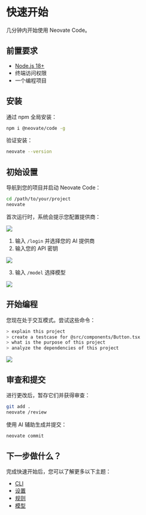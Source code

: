 # 快速开始

几分钟内开始使用 Neovate Code。

## 前置要求

- [Node.js 18+](https://nodejs.org/en/download/)
- 终端访问权限
- 一个编程项目

## 安装

通过 npm 全局安装：

```bash
npm i @neovate/code -g
```

验证安装：

```bash
neovate --version
```

## 初始设置

导航到您的项目并启动 Neovate Code：

```bash
cd /path/to/your/project
neovate
```

首次运行时，系统会提示您配置提供商：

![](https://mdn.alipayobjects.com/huamei_h9478t/afts/img/utPsQZCitP8AAAAASDAAAAgADhqBAQFr/original)

1. 输入 `/login` 并选择您的 AI 提供商
2. 输入您的 API 密钥

![](https://mdn.alipayobjects.com/huamei_h9478t/afts/img/oZqNRp3FwEAAAAAARvAAAAgADhqBAQFr/original)

3. 输入 `/model` 选择模型

![](https://mdn.alipayobjects.com/huamei_h9478t/afts/img/meN2QalVfDMAAAAARtAAAAgADhqBAQFr/original)

## 开始编程

您现在处于交互模式。尝试这些命令：

```bash
> explain this project
> create a testcase for @src/components/Button.tsx
> what is the purpose of this project
> analyze the dependencies of this project
```

![](https://mdn.alipayobjects.com/huamei_h9478t/afts/img/REH1Qb-ZWn8AAAAARIAAAAgADhqBAQFr/original)

## 审查和提交

进行更改后，暂存它们并获得审查：

```bash
git add .
neovate /review
```

使用 AI 辅助生成并提交：

```bash
neovate commit
```

## 下一步做什么？

完成快速开始后，您可以了解更多以下主题：

- [CLI](./cli.mdx)
- [设置](./settings.mdx)
- [规则](./rules.mdx)
- [模型](./models.mdx)
